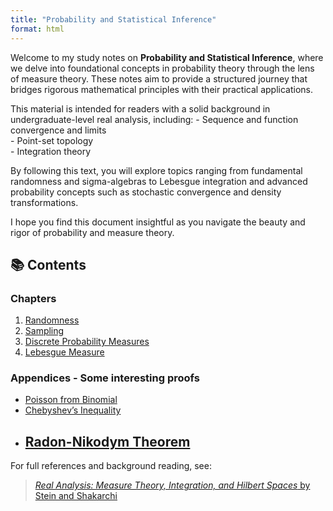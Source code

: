 ```yaml
---
title: "Probability and Statistical Inference"
format: html
---
```


Welcome to my study notes on **Probability and Statistical Inference**, where we delve into foundational concepts in probability theory through the lens of measure theory. These notes aim to provide a structured journey that bridges rigorous mathematical principles with their practical applications.

This material is intended for readers with a solid background in undergraduate-level real analysis, including:
- Sequence and function convergence and limits  
- Point-set topology  
- Integration theory  

By following this text, you will explore topics ranging from fundamental randomness and sigma-algebras to Lebesgue integration and advanced probability concepts such as stochastic convergence and density transformations.

I hope you find this document insightful as you navigate the beauty and rigor of probability and measure theory.

## 📚 Contents
### Chapters

1. [Randomness](pdfs/chapter-01-randomness.pdf)  
2. [Sampling](pdfs/chapter-02-sampling.pdf)  
3. [Discrete Probability Measures](pdfs/chapter-03-discrete.pdf)  
4. [Lebesgue Measure](pdfs/chapter-04-lebesgue.pdf)  
<!-- 5. [Sigma-Algebra](pdfs/chapter-05-sigma-algebra.pdf)  
6. [Measurable Maps](pdfs/chapter-06-measurable-maps.pdf)  
7. [Stochastic Convergence](pdfs/chapter-07-stochastic.pdf)  
8. [Bayes’ Rule](pdfs/chapter-08-bayes.pdf)  
9. [Combinatorics and Estimating Proportions](pdfs/chapter-09-combinatorics.pdf)  
10. [Cumulative Density Function](pdfs/chapter-10-cdf.pdf)  
11. [Probability Density Function](pdfs/chapter-11-pdf.pdf)  
12. [Transformation of Density](pdfs/chapter-12-transform.pdf)  
13. [Lebesgue Integration](pdfs/chapter-13-integration.pdf)  
14. [MGFs and Characteristic Functions](pdfs/chapter-14-mgf.pdf)  
15. [The General Prediction Problem](pdfs/chapter-15-prediction.pdf)  
16. [The Gaussian Distribution](pdfs/chapter-16-gaussian.pdf)  
17. [Introduction to Asymptotic Theory](pdfs/chapter-17-asymptotic.pdf) -->

### Appendices - Some interesting proofs
<!-- - [Central Limit Theorem](pdfs/proofs-clt.pdf) -->
- [Poisson from Binomial](pdfs/proofs-poisson.pdf)
- [Chebyshev's Inequality](pdfs/proofs-chebyshev.pdf)
- [Radon-Nikodym Theorem](pdfs/proofs-radon-nikodym.pdf)
---

For full references and background reading, see:

> [_Real Analysis: Measure Theory, Integration, and Hilbert Spaces_ by Stein and Shakarchi](https://press.princeton.edu/books/hardcover/9780691113869/real-analysis?srsltid=AfmBOoomihathIAitkPFegt30HUeOqi0tzB_kyRvrO_ASRr7b_UX62yY)